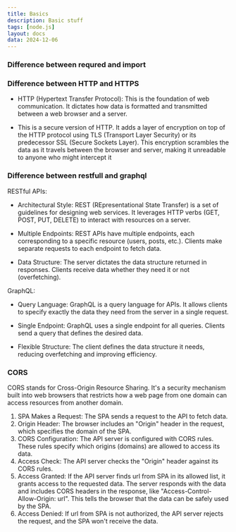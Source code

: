 ```yaml
---
title: Basics
description: Basic stuff
tags: [node.js]
layout: docs
data: 2024-12-06
---
```


### Difference between requred and import

### Difference between HTTP and HTTPS

- HTTP (Hypertext Transfer Protocol): This is the foundation of web communication. It dictates how data is formatted and transmitted between a web browser and a server.

- This is a secure version of HTTP. It adds a layer of encryption on top of the HTTP protocol using TLS (Transport Layer Security) or its predecessor SSL (Secure Sockets Layer). This encryption scrambles the data as it travels between the browser and server, making it unreadable to anyone who might intercept it

### Difference between restfull and graphql

RESTful APIs:

- Architectural Style: REST (REpresentational State Transfer) is a set of guidelines for designing web services. It leverages HTTP verbs (GET, POST, PUT, DELETE) to interact with resources on a server.

- Multiple Endpoints: REST APIs have multiple endpoints, each corresponding to a specific resource (users, posts, etc.). Clients make separate requests to each endpoint to fetch data.

- Data Structure: The server dictates the data structure returned in responses. Clients receive data whether they need it or not (overfetching).

GraphQL:

- Query Language: GraphQL is a query language for APIs. It allows clients to specify exactly the data they need from the server in a single request.

- Single Endpoint: GraphQL uses a single endpoint for all queries. Clients send a query that defines the desired data.

- Flexible Structure: The client defines the data structure it needs, reducing overfetching and improving efficiency.

### CORS

CORS stands for Cross-Origin Resource Sharing. It's a security mechanism built into web browsers that restricts how a web page from one domain can access resources from another domain.

1. SPA Makes a Request: The SPA sends a request to the API to fetch data.
2. Origin Header: The browser includes an "Origin" header in the request, which specifies the domain of the SPA.
3. CORS Configuration: The API server is configured with CORS rules. These rules specify which origins (domains) are allowed to access its data.
4. Access Check: The API server checks the "Origin" header against its CORS rules.
5. Access Granted: If the API server finds url from SPA in its allowed list, it grants access to the requested data. The server responds with the data and includes CORS headers in the response, like "Access-Control-Allow-Origin: url". This tells the browser that the data can be safely used by the SPA.
6. Access Denied: If url from SPA is not authorized, the API server rejects the request, and the SPA won't receive the data.
